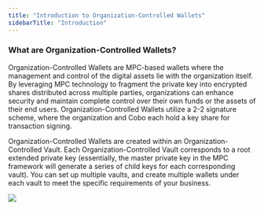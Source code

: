 ```yaml
---
title: "Introduction to Organization-Controlled Wallets"
sidebarTitle: "Introduction"
---
```


### What are Organization-Controlled Wallets?

Organization-Controlled Wallets are MPC-based wallets where the management and control of the digital assets lie with the organization itself. By leveraging MPC technology to fragment the private key into encrypted shares distributed across multiple parties, organizations can enhance security and maintain complete control over their own funds or the assets of their end users. Organization-Controlled Wallets utilize a 2-2 signature scheme, where the organization and Cobo each hold a key share for transaction signing.

Organization-Controlled Wallets are created within an Organization-Controlled Vault. Each Organization-Controlled Vault corresponds to a root extended private key (essentially, the master private key in the MPC framework will generate a series of child keys for each corresponding vault). You can set up multiple vaults, and create multiple wallets under each vault to meet the specific requirements of your business.

<img src="/images/mpc-wallet/9.png"/>
